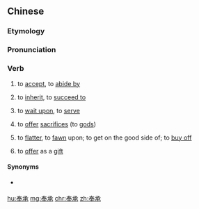 ==Chinese==
{{zh-forms}}

===Etymology===
{{zh-compound|奉|承|to present respectfully, to esteem, to receive|to bear, to hold; to please, to flatter}}

===Pronunciation===
{{zh-pron
|m=fèngchéng,tl=y
|c=fung6 sing4
|h=pfs=fung-sṳ̀n
|cat=v
}}

===Verb===
{{zh-verb}}

# {{lb|zh|archaic}} to [[accept]], to [[abide by]]
# {{lb|zh|archaic}} to [[inherit]], to [[succeed to]]
# {{lb|zh|archaic}} to [[wait upon]], to [[serve]]
# {{lb|zh|archaic}} to [[offer]] [[sacrifice]]s (to [[god]]s)
# to [[flatter]], to [[fawn]] upon; to get on the good side of; to [[buy off]]
#: {{zh-x|阿{ē}諛.奉承|to curry favour with; to flatter and toady to}}
# {{lb|zh|archaic}} to [[offer]] as a [[gift]]

====Synonyms====
* {{sense|to flatter}} {{zh-l|討好}}

[[hu:奉承]]
[[mg:奉承]]
[[chr:奉承]]
[[zh:奉承]]